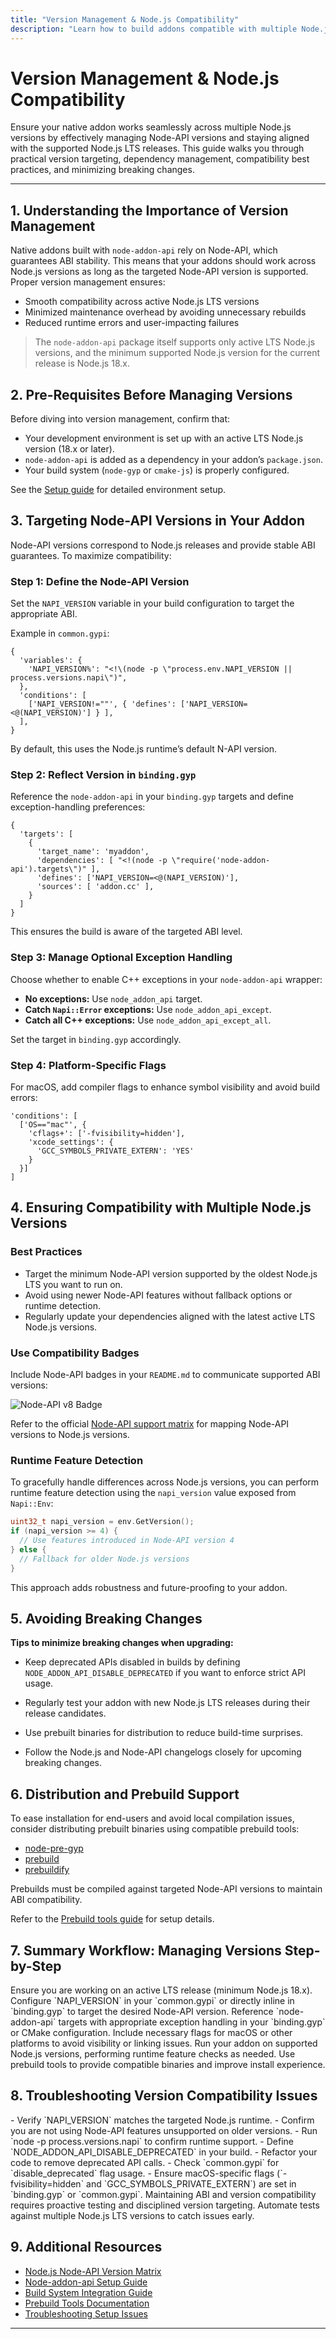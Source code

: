 ```yaml
---
title: "Version Management & Node.js Compatibility"
description: "Learn how to build addons compatible with multiple Node.js versions using Node-API versioning. Follow guidance on managing dependencies, minimizing breaking changes, and targeting active LTS releases."
---
```


# Version Management & Node.js Compatibility

Ensure your native addon works seamlessly across multiple Node.js versions by effectively managing Node-API versions and staying aligned with the supported Node.js LTS releases. This guide walks you through practical version targeting, dependency management, compatibility best practices, and minimizing breaking changes.

---

## 1. Understanding the Importance of Version Management

Native addons built with `node-addon-api` rely on Node-API, which guarantees ABI stability. This means that your addons should work across Node.js versions as long as the targeted Node-API version is supported. Proper version management ensures:

- Smooth compatibility across active Node.js LTS versions
- Minimized maintenance overhead by avoiding unnecessary rebuilds
- Reduced runtime errors and user-impacting failures

> The `node-addon-api` package itself supports only active LTS Node.js versions, and the minimum supported Node.js version for the current release is Node.js 18.x.


## 2. Pre-Requisites Before Managing Versions

Before diving into version management, confirm that:

- Your development environment is set up with an active LTS Node.js version (18.x or later).
- `node-addon-api` is added as a dependency in your addon’s `package.json`.
- Your build system (`node-gyp` or `cmake-js`) is properly configured.

See the [Setup guide](/getting-started/setup-basics/install-instructions) for detailed environment setup.

## 3. Targeting Node-API Versions in Your Addon

Node-API versions correspond to Node.js releases and provide stable ABI guarantees. To maximize compatibility:

### Step 1: Define the Node-API Version

Set the `NAPI_VERSION` variable in your build configuration to target the appropriate ABI.

Example in `common.gypi`:
```gyp
{
  'variables': {
    'NAPI_VERSION%': "<!\(node -p \"process.env.NAPI_VERSION || process.versions.napi\")",
  },
  'conditions': [
    ['NAPI_VERSION!=""', { 'defines': ['NAPI_VERSION=<@(NAPI_VERSION)'] } ],
  ],
}
```

By default, this uses the Node.js runtime’s default N-API version.

### Step 2: Reflect Version in `binding.gyp`

Reference the `node-addon-api` in your `binding.gyp` targets and define exception-handling preferences:

```gyp
{
  'targets': [
    {
      'target_name': 'myaddon',
      'dependencies': [ "<!(node -p \"require('node-addon-api').targets\")" ],
      'defines': ['NAPI_VERSION=<@(NAPI_VERSION)'],
      'sources': [ 'addon.cc' ],
    }
  ]
}
```

This ensures the build is aware of the targeted ABI level.

### Step 3: Manage Optional Exception Handling

Choose whether to enable C++ exceptions in your `node-addon-api` wrapper:

- **No exceptions:** Use `node_addon_api` target.
- **Catch `Napi::Error` exceptions:** Use `node_addon_api_except`.
- **Catch all C++ exceptions:** Use `node_addon_api_except_all`.

Set the target in `binding.gyp` accordingly.

### Step 4: Platform-Specific Flags

For macOS, add compiler flags to enhance symbol visibility and avoid build errors:

```gyp
'conditions': [
  ['OS=="mac"', {
    'cflags+': ['-fvisibility=hidden'],
    'xcode_settings': {
      'GCC_SYMBOLS_PRIVATE_EXTERN': 'YES'
    }
  }]
]
```


## 4. Ensuring Compatibility with Multiple Node.js Versions

### Best Practices

- Target the minimum Node-API version supported by the oldest Node.js LTS you want to run on.
- Avoid using newer Node-API features without fallback options or runtime detection.
- Regularly update your dependencies aligned with the latest active LTS Node.js versions.

### Use Compatibility Badges

Include Node-API badges in your `README.md` to communicate supported ABI versions:

![Node-API v8 Badge](https://github.com/nodejs/abi-stable-node/blob/doc/assets/Node-API%20v8%20Badge.svg)

Refer to the official [Node-API support matrix](https://nodejs.org/dist/latest/docs/api/n-api.html#node-api-version-matrix) for mapping Node-API versions to Node.js versions.

### Runtime Feature Detection

To gracefully handle differences across Node.js versions, you can perform runtime feature detection using the `napi_version` value exposed from `Napi::Env`:

```cpp
uint32_t napi_version = env.GetVersion();
if (napi_version >= 4) {
  // Use features introduced in Node-API version 4
} else {
  // Fallback for older Node.js versions
}
```

This approach adds robustness and future-proofing to your addon.

## 5. Avoiding Breaking Changes

**Tips to minimize breaking changes when upgrading:**

- Keep deprecated APIs disabled in builds by defining `NODE_ADDON_API_DISABLE_DEPRECATED` if you want to enforce strict API usage.

- Regularly test your addon with new Node.js LTS releases during their release candidates.

- Use prebuilt binaries for distribution to reduce build-time surprises.

- Follow the Node.js and Node-API changelogs closely for upcoming breaking changes.

## 6. Distribution and Prebuild Support

To ease installation for end-users and avoid local compilation issues, consider distributing prebuilt binaries using compatible prebuild tools:

- [node-pre-gyp](https://www.npmjs.com/package/node-pre-gyp)
- [prebuild](https://www.npmjs.com/package/prebuild)
- [prebuildify](https://www.npmjs.com/package/prebuildify)

Prebuilds must be compiled against targeted Node-API versions to maintain ABI compatibility.

Refer to the [Prebuild tools guide](doc/prebuild_tools.md) for setup details.

## 7. Summary Workflow: Managing Versions Step-by-Step

<Steps>
<Step title="Set your environment Node.js version">
Ensure you are working on an active LTS release (minimum Node.js 18.x).
</Step>
<Step title="Define NAPI_VERSION in build config">
Configure `NAPI_VERSION` in your `common.gypi` or directly inline in `binding.gyp` to target the desired Node-API version.
</Step>
<Step title="Declare `node-addon-api` dependencies">
Reference `node-addon-api` targets with appropriate exception handling in your `binding.gyp` or CMake configuration.
</Step>
<Step title="Add platform-specific compiler flags">
Include necessary flags for macOS or other platforms to avoid visibility or linking issues.
</Step>
<Step title="Test across Node.js versions">
Run your addon on supported Node.js versions, performing runtime feature checks as needed.
</Step>
<Step title="Distribute prebuilt binaries (optional)">
Use prebuild tools to provide compatible binaries and improve install experience.
</Step>
</Steps>

## 8. Troubleshooting Version Compatibility Issues

<AccordionGroup title="Common compatibility issues and their resolutions">
<Accordion title="Addon Fails to Load on Certain Node.js Versions">
- Verify `NAPI_VERSION` matches the targeted Node.js runtime.
- Confirm you are not using Node-API features unsupported on older versions.
- Run `node -p process.versions.napi` to confirm runtime support.
</Accordion>
<Accordion title="Build Fails Due to Deprecated API Usage">
- Define `NODE_ADDON_API_DISABLE_DEPRECATED` in your build.
- Refactor your code to remove deprecated API calls.
- Check `common.gypi` for `disable_deprecated` flag usage.
</Accordion>
<Accordion title="Symbol Visibility Errors on macOS">
- Ensure macOS-specific flags (`-fvisibility=hidden` and `GCC_SYMBOLS_PRIVATE_EXTERN`) are set in `binding.gyp` or `common.gypi`.
</Accordion>
</AccordionGroup>

<Tip>
Maintaining ABI and version compatibility requires proactive testing and disciplined version targeting. Automate tests against multiple Node.js LTS versions to catch issues early.
</Tip>

## 9. Additional Resources

- [Node.js Node-API Version Matrix](https://nodejs.org/dist/latest/docs/api/n-api.html#node-api-version-matrix)
- [Node-addon-api Setup Guide](doc/setup.md)
- [Build System Integration Guide](api-reference/integration-build/setup-build.md)
- [Prebuild Tools Documentation](doc/prebuild_tools.md)
- [Troubleshooting Setup Issues](getting-started/troubleshooting/troubleshooting-guide.mdx)

---